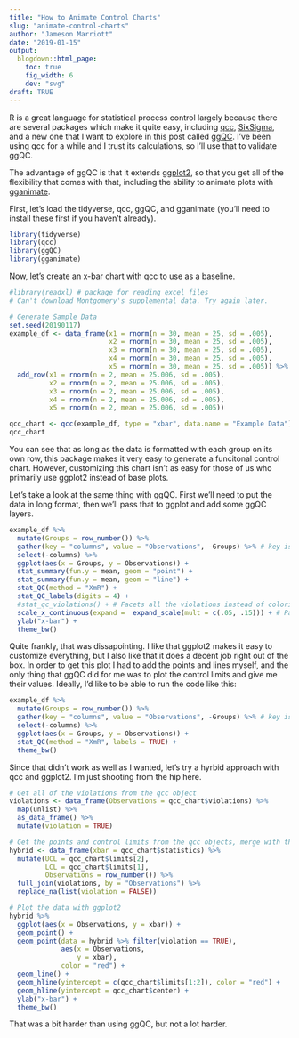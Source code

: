 ```yaml
---
title: "How to Animate Control Charts"
slug: "animate-control-charts"
author: "Jameson Marriott"
date: "2019-01-15"
output:
  blogdown::html_page:
    toc: true
    fig_width: 6
    dev: "svg"
draft: TRUE
---
```


R is a great language for statistical process control largely because there are several packages which make it quite easy, including [qcc](https://cran.r-project.org/package=qcc), [SixSigma](https://cran.r-project.org/package=SixSigma), and a new one that I want to explore in this post called [ggQC](http://rcontrolcharts.com/). I've been using qcc for a while and I trust its calculations, so I'll use that to validate ggQC. 

The advantage of ggQC is that it extends [ggplot2](https://ggplot2.tidyverse.org/), so that you get all of the flexibility that comes with that, including the ability to animate plots with [gganimate](https://github.com/thomasp85/gganimate). 

First, let's load the tidyverse, qcc, ggQC, and gganimate (you'll need to install these first if you haven't already). 

```r
library(tidyverse)
library(qcc)
library(ggQC)
library(gganimate)
```

Now, let's create an x-bar chart with qcc to use as a baseline. 

```r
#library(readxl) # package for reading excel files
# Can't download Montgomery's supplemental data. Try again later. 

# Generate Sample Data
set.seed(20190117)
example_df <- data_frame(x1 = rnorm(n = 30, mean = 25, sd = .005),
                         x2 = rnorm(n = 30, mean = 25, sd = .005),
                         x3 = rnorm(n = 30, mean = 25, sd = .005),
                         x4 = rnorm(n = 30, mean = 25, sd = .005),
                         x5 = rnorm(n = 30, mean = 25, sd = .005)) %>%
  add_row(x1 = rnorm(n = 2, mean = 25.006, sd = .005),
          x2 = rnorm(n = 2, mean = 25.006, sd = .005),
          x3 = rnorm(n = 2, mean = 25.006, sd = .005),
          x4 = rnorm(n = 2, mean = 25.006, sd = .005),
          x5 = rnorm(n = 2, mean = 25.006, sd = .005))

qcc_chart <- qcc(example_df, type = "xbar", data.name = "Example Data")
qcc_chart
```

You can see that as long as the data is formatted with each group on its own row, this package makes it very easy to generate a funcitonal control chart. However, customizing this chart isn't as easy for those of us who primarily use ggplot2 instead of base plots. 

Let's take a look at the same thing with ggQC. First we'll need to put the data in long format, then we'll pass that to ggplot and add some ggQC layers. 

```r
example_df %>%
  mutate(Groups = row_number()) %>%
  gather(key = "columns", value = "Observations", -Groups) %>% # key is meaningless in this context.
  select(-columns) %>%
  ggplot(aes(x = Groups, y = Observations)) +
  stat_summary(fun.y = mean, geom = "point") +
  stat_summary(fun.y = mean, geom = "line") +
  stat_QC(method = "XmR") +
  stat_QC_labels(digits = 4) +
  #stat_qc_violations() + # Facets all the violations instead of coloring the points.
  scale_x_continuous(expand =  expand_scale(mult = c(.05, .15))) + # Pad the x-axis
  ylab("x-bar") +
  theme_bw()
```

Quite frankly, that was dissapointing. I like that ggplot2 makes it easy to customize everything, but I also like that it does a decent job right out of the box. In order to get this plot I had to add the points and lines myself, and the only thing that ggQC did for me was to plot the control limits and give me their values. Ideally, I'd like to be able to run the code like this:

```r
example_df %>%
  mutate(Groups = row_number()) %>%
  gather(key = "columns", value = "Observations", -Groups) %>% # key is meaningless in this context.
  select(-columns) %>%
  ggplot(aes(x = Groups, y = Observations)) +
  stat_QC(method = "XmR", labels = TRUE) +
  theme_bw()
```

Since that didn't work as well as I wanted, let's try a hyrbid approach with qcc and ggplot2. I'm just shooting from the hip here. 

```r
# Get all of the violations from the qcc object
violations <- data_frame(Observations = qcc_chart$violations) %>%
  map(unlist) %>%
  as_data_frame() %>%
  mutate(violation = TRUE)

# Get the points and control limits from the qcc objects, merge with the violations, and then identify the non-violations
hybrid <- data_frame(xbar = qcc_chart$statistics) %>%
  mutate(UCL = qcc_chart$limits[2],
         LCL = qcc_chart$limits[1],
         Observations = row_number()) %>%
  full_join(violations, by = "Observations") %>%
  replace_na(list(violation = FALSE))

# Plot the data with ggplot2
hybrid %>%
  ggplot(aes(x = Observations, y = xbar)) +
  geom_point() +
  geom_point(data = hybrid %>% filter(violation == TRUE),
             aes(x = Observations,
                 y = xbar),
             color = "red") +
  geom_line() +
  geom_hline(yintercept = c(qcc_chart$limits[1:2]), color = "red") +
  geom_hline(yintercept = qcc_chart$center) +
  ylab("x-bar") +
  theme_bw()
```

That was a bit harder than using ggQC, but not a lot harder. 